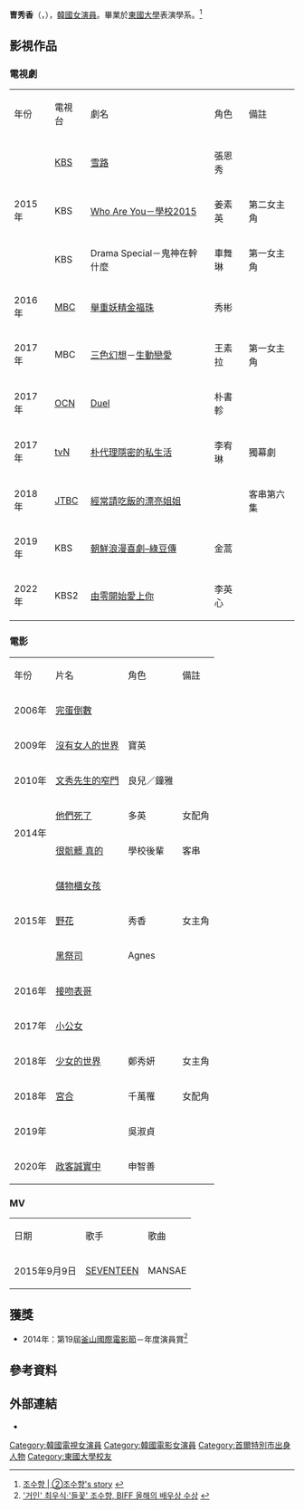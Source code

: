 {{藝人
| 類型 = 女演員
|本名 = 曺秀香
|外文名 = 조수향
|羅馬拼音 = Cho Soo Hyang
|圖片 = 191125 조선로코-녹두전 조수향.jpg
|國籍 = {{KOR}}
|出生日期 = {{Birth date and age|1991|1|21}}
|出生地點 = {{KOR}}[[首爾特別市|首爾特別市]]
|教育程度 = [[東國大學|東國大學]]表演學系
|出道日期 = 2006年
|代表作 = 《[[Who_Are_You－學校2015|Who Are You－學校2015]]》、《[[朝鲜浪漫喜剧–绿豆传|朝鲜浪漫喜剧–绿豆传]]》
|經紀公司 = Noon Company
}}
{{Infobox Korean name
|hangul = 조수향
|hanja = {{linktext|曺|秀|香}}
}}
'''曺秀香'''（{{lang-ko|조수향}}，{{bd|1991年|1月21日}}），[[韓國|韓國]][[女演員|女演員]]。畢業於[[東國大學|東國大學]]表演學系。<ref>[http://ize.co.kr/articleView.html?no=2015061416357266200&aType=i1000&page=3 조수향 | ②조수향's story] {{Wayback|url=http://ize.co.kr/articleView.html?no=2015061416357266200&aType=i1000&page=3 |date=20151119160214 }}{{ko}}</ref>

== 影視作品 ==
=== 電視劇 ===
{|class="wikitable" width="50%" 
|- style="background: cornflowerblue; color:white; font-weight:bold; text-align:center;"
|年份||電視台||劇名||角色||備註
|-
|rowspan="3"| 2015年 || [[韓國放送公社|KBS]] || [[雪路_(電視劇)|雪路]]|| 張恩秀 || 
|-
| KBS || [[Who_Are_You－學校2015|Who Are You－學校2015]] || 姜素英 || 第二女主角 
|-
| KBS || Drama Special－鬼神在幹什麼 || 車舞琳 || 第一女主角 
|-
| 2016年 || [[文化廣播_(韓國)|MBC]] || [[舉重妖精金福珠|舉重妖精金福珠]] || 秀彬 || 
|-
| 2017年 || MBC || [[三色幻想|三色幻想]]－[[生動戀愛|生動戀愛]] || 王素拉 || 第一女主角
|-
| 2017年 || [[OCN|OCN]] || [[Duel|Duel]] || 朴書軫 || 
|-
| 2017年 || [[tvN|tvN]] || [[朴代理隱密的私生活|朴代理隱密的私生活]] || 李宥琳|| 獨幕劇
|-
| 2018年 || [[JTBC|JTBC]] || [[經常請吃飯的漂亮姐姐|經常請吃飯的漂亮姐姐]] || || 客串第六集
|-
| 2019年 || KBS || [[朝鮮浪漫喜劇–綠豆傳|朝鮮浪漫喜劇–綠豆傳]] || 金蒿 || 
|-
| 2022年 || KBS2 || [[由零開始愛上你|由零開始愛上你]] || 李英心 || 
|}

=== 電影 ===
{|class="wikitable" width="50%"
|- style="background: cornflowerblue; color:white; font-weight:bold; text-align:center;"
|年份||片名||角色||備註
|-
| 2006年 || [[完蛋倒數|完蛋倒數]] ||  || 
|-
| 2009年 || [[沒有女人的世界|沒有女人的世界]] || 寶英 || 
|-
| 2010年 || [[文秀先生的窄門|文秀先生的窄門]] || 良兒／鐘雅 ||
|-
| rowspan=2| 2014年 || [[他們死了|他們死了]] || 多英 || 女配角
|-
| [[很骯髒_真的|很骯髒 真的]] || 學校後輩 || 客串
|-
| rowspan=3| 2015年 || [[儲物櫃女孩|儲物櫃女孩]] ||  || 
|-
| [[野花_(電影)|野花]] || 秀香 || 女主角
|-
| [[黑祭司|黑祭司]] || Agnes || 
|-
| 2016年 || [[接吻表哥|接吻表哥]] ||  || 
|-
| 2017年 || [[小公女|小公女]] ||  ||
|-
| 2018年 || [[少女的世界_(電影)|少女的世界]] || 鄭秀妍 || 女主角
|-
| 2018年 || [[宮合_(電影)|宮合]] || 千萬罹 || 女配角
|-
| 2019年 || {{link-ko|陪審員們|배심원들}} || 吳淑貞 ||
|-
| 2020年 || [[政客誠實中|政客誠實中]] || 申智善 ||
|}

=== MV ===
{|class="wikitable" width="50%"
|- style="background: cornflowerblue; color:white; font-weight:bold; text-align:center;"
|日期||歌手||歌曲
|-
| 2015年9月9日 ||[[SEVENTEEN|SEVENTEEN]] || MANSAE 
|}

== 獲獎 ==
*2014年：第19屆[[釜山國際電影節|釜山國際電影節]]－年度演員賞<ref>[http://entertain.naver.com/read?oid=108&aid=0002347231 '거인' 최우식·'들꽃' 조수향, BIFF 올해의 배우상 수상] {{Wayback|url=http://entertain.naver.com/read?oid=108&aid=0002347231 |date=20191205235228 }}{{ko}}</ref>

== 參考資料 ==
{{reflist}}

== 外部連結 ==
*{{instagram|s_hyaang21}}{{ko}}

{{Noon Company}}
{{KBS學校系列}}

{{DEFAULTSORT: Choo Soo Hyang}}
[[Category:韓國電視女演員|Category:韓國電視女演員]]
[[Category:韓國電影女演員|Category:韓國電影女演員]]
[[Category:首爾特別市出身人物|Category:首爾特別市出身人物]]
[[Category:東國大學校友|Category:東國大學校友]]